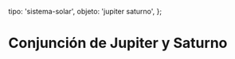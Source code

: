 
  tipo: 'sistema-solar',
  objeto: 'jupiter saturno',
};

# Conjunción de Jupiter y Saturno

<Imagen
  src="registro/jupiter-saturno_20201221_conjuncion.gif"
  fecha="20201221"
/>

<Imagen
  src="registro/jupiter-saturno_20201220_jupiter-saturno-20diciembre2020-2.png"
  fecha="20201220"
/>